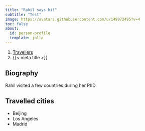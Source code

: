 ```yaml
---
title: "Rahil says hi!"
subtitle: "Test"
image: https://avatars.githubusercontent.com/u/149972495?v=4
toc: false
about:
  id: person-profile
  template: jolla
---
```


```{=html}
<nav aria-label="breadcrumb">
  <ol class="breadcrumb">
    <li class="breadcrumb-item"><a href="../travellers.html">Travellers</a></li>
    <li class="breadcrumb-item active" aria-current="page">{{< meta title >}}</li>
  </ol>
</nav>
```

:::{#person-profile}
:::

## Biography
Rahil visited a few countries during her PhD.

## Travelled cities

- Beijing
- Los Angeles
- Madrid
